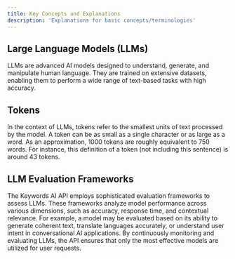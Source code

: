 ```yaml
---
title: Key Concepts and Explanations
description: 'Explanations for basic concepts/terminologies'
---
```


## Large Language Models (LLMs)

LLMs are advanced AI models designed to understand, generate, and manipulate human language. They are trained on extensive datasets, enabling them to perform a wide range of text-based tasks with high accuracy.

## Tokens

In the context of LLMs, tokens refer to the smallest units of text processed by the model. A token can be as small as a single character or as large as a word. As an approximation, 1000 tokens are roughly equivalent to 750 words. For instance, this definition of a token (not including this sentence) is around 43 tokens.

## LLM Evaluation Frameworks

The Keywords AI API employs sophisticated evaluation frameworks to assess LLMs. These frameworks analyze model performance across various dimensions, such as accuracy, response time, and contextual relevance. For example, a model may be evaluated based on its ability to generate coherent text, translate languages accurately, or understand user intent in conversational AI applications. By continuously monitoring and evaluating LLMs, the API ensures that only the most effective models are utilized for user requests.